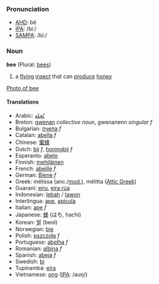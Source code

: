 ===Pronunciation===
*[[w:AHD|AHD]]: bē
*[[w:IPA|IPA]]: /biː/
*[[w:SAMPA|SAMPA]]: /bi:/

===Noun===
'''bee''' (Plural: [[bees]])

#a [[fly]]ing [[insect]] that can [[produce]] [[honey]]

[[image:bee on flower.jpg|Photo of bee]]

====Translations====
*Arabic: [[نّحلة]]
*Breton: [[gwenan]] ''collective noun'', gwenanenn ''singular f''
*Bulgarian: [[пчела]] ''f''
*Catalan: [[abella]] ''f''
*Chinese: [[蜜蜂]]
*Dutch: [[bij]] ''f'', [[honingbij]] ''f''
*Esperanto: [[abelo]]
*Finnish: [[mehiläinen]]
*French: [[abeille]] ''f''
*German: [[Biene]] ''f''
*Greek: m&eacute;lissa (anc./[[w:Modern Greek|mod.]]), m&eacute;litta ([[w:Attic Greek|Attic Greek]])
*Guaraní: [[eiru]], [[eira rúa]]
*Indonesian: [[lebah]] / [[tawon]]
*Interlingua: [[ape]], [[apicula]]
*Italian: [[ape]] ''f''
*Japanese: [[蜂]] (はち, hachi)
*Korean: [[벌]] (beol)
*Norwegian: [[bie]]
*Polish: [[pszczoła]] ''f''
*Portuguese: [[abelha]] ''f''
*Romanian: [[albina]] ''f''
*Spanish: [[abeja]] ''f''
*Swedish: [[bi]]
*Tupinambá: [[eíra]]
*Vietnamese: [[ong]] ([[International Phonetic Alphabet|IPA]]: /auŋ/)